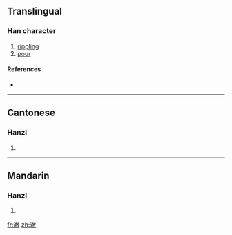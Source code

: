 ==Translingual==

===Han character===
{{Han char|rn=85|rad=水|as=12|sn=15|four=3814<sub>0</sub>|canj=水火月大 (EFBK)}}

# [[rippling]]
# [[pour]]

====References====
* {{Han ref|kx=0648.290|dkj=18220|dj=1058.150|hdz=31721.070|uh=6F4E|ud=28494|bh=E276|bd=57974}}

----

==Cantonese==

===Hanzi===
{{yue-hanzi|jyut=|y=pit3}}

# {{defn|Cantonese}}

----

==Mandarin==

===Hanzi===
{{cmn-hanzi|pin=[[pì]] ([[pi4]])|wg=p'i<sup>4</sup>}}

# {{defn|Mandarin}}

[[fr:潎]]
[[zh:潎]]